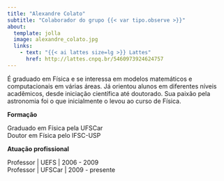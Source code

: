 ```yaml
---
title: "Alexandre Colato"
subtitle: "Colaborador do grupo {{< var tipo.observe >}}"
about:
  template: jolla
  image: alexandre_colato.jpg
  links:
    - text: "{{< ai lattes size=lg >}} Lattes"
      href: http://lattes.cnpq.br/5460973924624757
---
```


É graduado em Física e se interessa em modelos matemáticos e computacionais em várias áreas. Já orientou alunos em diferentes níveis acadêmicos, desde iniciação científica até doutorado. Sua paixão pela astronomia foi o que inicialmente o levou ao curso de Física.

**Formação**

Graduado em Física pela UFSCar  
Doutor em Física pelo IFSC-USP

**Atuação profissional**

Professor | UEFS | 2006 - 2009  
Professor | UFSCar | 2009 - presente
